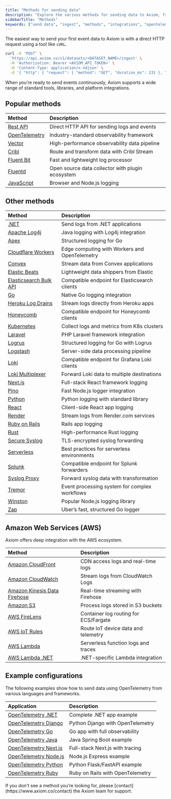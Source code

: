 ```yaml
---
title: "Methods for sending data"
description: "Explore the various methods for sending data to Axiom, from direct API calls and OpenTelemetry to platform integrations and logging libraries."
sidebarTitle: "Methods"
keywords: ["send data", "ingest", "methods", "integrations", "opentelemetry", "vector", "fluentd"]
---
```


The easiest way to send your first event data to Axiom is with a direct HTTP request using a tool like `cURL`.

```sh
curl -X 'POST' \
  'https://api.axiom.co/v1/datasets/<DATASET_NAME>/ingest' \
  -H 'Authorization: Bearer <AXIOM_API_TOKEN>' \
  -H 'Content-Type: application/x-ndjson' \
  -d '{ "http": { "request": { "method": "GET", "duration_ms": 231 }, "response": { "body": { "size": 3012 } } }, "url": { "path": "/download" } }'
```

When you’re ready to send events continuously, Axiom supports a wide range of standard tools, libraries, and platform integrations.

## Popular methods

| Method | Description |
|:--------|:-------------|
| [Rest API](/restapi/introduction) | Direct HTTP API for sending logs and events |
| [OpenTelemetry](/send-data/opentelemetry) | Industry-standard observability framework |
| [Vector](/send-data/vector) | High-performance observability data pipeline |
| [Cribl](/send-data/cribl) | Route and transform data with Cribl Stream |
| [Fluent Bit](/send-data/fluent-bit) | Fast and lightweight log processor |
| [Fluentd](/send-data/fluentd) | Open source data collector with plugin ecosystem |
| [JavaScript](/guides/javascript) | Browser and Node.js logging |

## Other methods

| Method | Description |
|:--------|:-------------|
| [.NET](/guides/send-logs-from-dotnet) | Send logs from .NET applications |
| [Apache Log4j](/guides/send-logs-from-apache-log4j) | Java logging with Log4j integration |
| [Apex](/guides/apex) | Structured logging for Go |
| [Cloudflare Workers](/guides/opentelemetry-cloudflare-workers) | Edge computing with Workers and OpenTelemetry |
| [Convex](/send-data/convex) | Stream data from Convex applications |
| [Elastic Beats](/send-data/elastic-beats) | Lightweight data shippers from Elastic |
| [Elasticsearch Bulk API](/send-data/elasticsearch-bulk-api) | Compatible endpoint for Elasticsearch clients |
| [Go](/guides/go) | Native Go logging integration |
| [Heroku Log Drains](/send-data/heroku-log-drains) | Stream logs directly from Heroku apps |
| [Honeycomb](/endpoints/honeycomb) | Compatible endpoint for Honeycomb clients |
| [Kubernetes](/send-data/kubernetes) | Collect logs and metrics from K8s clusters |
| [Laravel](/guides/send-logs-from-laravel) | PHP Laravel framework integration |
| [Logrus](/guides/logrus) | Structured logging for Go with Logrus |
| [Logstash](/send-data/logstash) | Server-side data processing pipeline |
| [Loki](/endpoints/loki) | Compatible endpoint for Grafana Loki clients |
| [Loki Multiplexer](/send-data/loki-multiplexer) | Forward Loki data to multiple destinations |
| [Next.js](/send-data/nextjs) | Full-stack React framework logging |
| [Pino](/guides/pino) | Fast Node.js logger integration |
| [Python](/guides/python) | Python logging with standard library |
| [React](/send-data/react) | Client-side React app logging |
| [Render](/send-data/render) | Stream logs from Render.com services |
| [Ruby on Rails](/guides/send-logs-from-ruby-on-rails) | Rails app logging |
| [Rust](/guides/rust) | High-performance Rust logging |
| [Secure Syslog](/send-data/secure-syslog) | TLS-encrypted syslog forwarding |
| [Serverless](/send-data/serverless) | Best practices for serverless environments |
| [Splunk](/endpoints/splunk) | Compatible endpoint for Splunk forwarders |
| [Syslog Proxy](/send-data/syslog-proxy) | Forward syslog data with transformation |
| [Tremor](/send-data/tremor) | Event processing system for complex workflows |
| [Winston](/guides/winston) | Popular Node.js logging library |
| [Zap](/guides/zap) | Uber’s fast, structured Go logger |

## Amazon Web Services (AWS)

Axiom offers deep integration with the AWS ecosystem.

| Method | Description |
|:--------|:-------------|
| [Amazon CloudFront](/send-data/cloudfront) | CDN access logs and real-time logs |
| [Amazon CloudWatch](/send-data/cloudwatch) | Stream logs from CloudWatch Logs |
| [Amazon Kinesis Data Firehose](/send-data/aws-firehose) | Real-time streaming with Firehose |
| [Amazon S3](/send-data/aws-s3) | Process logs stored in S3 buckets |
| [AWS FireLens](/send-data/aws-firelens) | Container log routing for ECS/Fargate |
| [AWS IoT Rules](/send-data/aws-iot-rules) | Route IoT device data and telemetry |
| [AWS Lambda](/send-data/aws-lambda) | Serverless function logs and traces |
| [AWS Lambda .NET](/send-data/aws-lambda-dot) | .NET-specific Lambda integration |

## Example configurations

The following examples show how to send data using OpenTelemetry from various languages and frameworks.

| Application | Description |
|:------------|:------------|
| [OpenTelemetry .NET](/guides/opentelemetry-dotnet) | Complete .NET app example |
| [OpenTelemetry Django](/guides/opentelemetry-django) | Python Django with OpenTelemetry |
| [OpenTelemetry Go](/guides/opentelemetry-go) | Go app with full observability |
| [OpenTelemetry Java](/guides/opentelemetry-java) | Java Spring Boot example |
| [OpenTelemetry Next.js](/guides/opentelemetry-nextjs) | Full-stack Next.js with tracing |
| [OpenTelemetry Node.js](/guides/opentelemetry-nodejs) | Node.js Express example |
| [OpenTelemetry Python](/guides/opentelemetry-python) | Python Flask/FastAPI example |
| [OpenTelemetry Ruby](/guides/opentelemetry-ruby) | Ruby on Rails with OpenTelemetry |

<Info>
If you don't see a method you’re looking for, please [contact](https://www.axiom.co/contact) the Axiom team for support.
</Info>